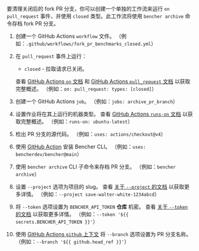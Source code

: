 
要清理关闭后的 fork PR 分支，你可以创建一个单独的工作流来运行 `on` `pull_request` 事件，并使用 `closed` 类型。此工作流将使用 `bencher archive` 命令存档 fork PR 分支。

<PullRequestsForkClosedCode />

1. 创建一个 GitHub Actions `workflow` 文件。
   （例如：`.github/workflows/fork_pr_benchmarks_closed.yml`）
2. 在 `pull_request` 事件上运行：
   - `closed` - 拉取请求已关闭。

   查看 [GitHub Actions `on` 文档][github actions on] 和 [GitHub Actions `pull_request` 文档][github action pull_request] 以获取完整概述。
   （例如：`on: pull_request: types: [closed]`）
3. 创建一个 GitHub Actions `job`。
   （例如：`jobs: archive_pr_branch`）
4. 设置作业将在其上运行的机器类型。
   查看 [GitHub Actions `runs-on` 文档][github actions runs-on] 以获取完整概述。
   （例如：`runs-on: ubuntu-latest`）
5. 检出 PR 分支的源代码。
   （例如：`uses: actions/checkout@v4`）
6. 使用 [GitHub Action][bencher cli github action] 安装 Bencher CLI。
   （例如：`uses: bencherdev/bencher@main`）
7. 使用 `bencher archive` CLI 子命令来存档 PR 分支。
   （例如：`bencher archive`）
8.  设置 `--project` 选项为项目的 slug。
    查看 [关于 `--project` 的文档][project option] 以获取更多详情。
    （例如：`--project save-walter-white-1234abcd`）
9.  将 `--token` 选项设置为 `BENCHER_API_TOKEN` **仓库** 机密。
    查看 [关于 `--token` 的文档][token option] 以获取更多详情。
    （例如：`--token '${{ secrets.BENCHER_API_TOKEN }}'`）
10. 使用 [GitHub Actions `github` 上下文][github actions context] 将 `--branch` 选项设置为 PR 分支名称。
    （例如：`--branch '${{ github.head_ref }}'`）

[github actions on]: https://docs.github.com/en/actions/using-workflows/workflow-syntax-for-github-actions#on
[github action pull_request]: https://docs.github.com/en/webhooks/webhook-events-and-payloads#pull_request
[github actions runs-on]: https://docs.github.com/en/actions/using-workflows/workflow-syntax-for-github-actions#jobsjob_idruns-on
[bencher cli github action]: https://github.com/marketplace/actions/bencher-cli
[github actions context]: https://docs.github.com/en/actions/learn-github-actions/contexts#github-context

[project option]: /zh/docs/explanation/bencher-run/#--project-project
[token option]: /zh/docs/explanation/bencher-run/#--token-token